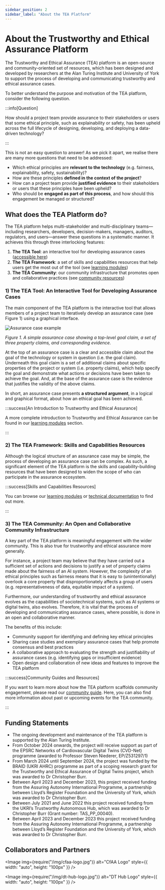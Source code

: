```yaml
---
sidebar_position: 2
sidebar_label: "About the TEA Platform"
---
```



# About the Trustworthy and Ethical Assurance Platform

The Trustworthy and Ethical Assurance (TEA) platform is an open-source and community-oriented set of resources, which has been designed and developed by researchers at the Alan Turing Institute and University of York to support the process of developing and communicating trustworthy and ethical assurance cases.

To better understand the purpose and motivation of the TEA platform, consider the following question.

:::info[Question]

How should a project team provide assurance to their stakeholders or users that some ethical principle, such as explainability or safety, has been upheld across the full lifecycle of designing, developing, and deploying a data-driven technology?

:::

This is not an easy question to answer! As we pick it apart, we realise there are many more questions that need to be addressed:

-   Which ethical principles are **relevant to the technology** (e.g. fairness, explainability, safety, sustainability)?
-   How are these principles **defined in the context of the project**?
-   How can a project team provide **justified evidence** to their stakeholders or users that these principles have been upheld?
-   Who should be **engaged as part of this process**, and how should this engagement be managed or structured?

## What does the TEA Platform do?

The TEA platform helps multi-stakeholder and multi-disciplinary teams—including researchers, developers, decision-makers, managers, auditors, regulators, and users—answer these questions in a systematic manner. It achieves this through three interlocking features:

1. **The TEA Tool**: an interactive tool for developing assurance cases ([accessible here](https://assuranceplatform.azurewebsites.net/))
2. **The TEA Framework**: a set of skills and capabilities resources that help users get the most out of the tool (see [learning modules](./learning-modules/index.md))
3. **The TEA Community**: our community infrastructure that promotes open and collaborative practices (see [community resources](./community/index.md))

### 1) The TEA Tool: An Interactive Tool for Developing Assurance Cases

The main component of the TEA platform is the interactive tool that allows members of a project team to iteratively develop an assurance case (see Figure 1) using a graphical interface.

![Assurance case example](/img/about-page-example.svg "Assurance case example")

_Figure 1. A simple assurance case showing a top-level goal claim, a set of three property claims, and corresponding evidence._

At the top of an assurance case is a clear and accessible claim about the goal of the technology or system in question (i.e. the goal claim). Underneath this goal claim is a set of additional claims about specific properties of the project or system (i.e. property claims), which help specify the goal and demonstrate what actions or decisions have been taken to achieve the goal. And, at the base of the assurance case is the evidence that justifies the validity of the above claims.

In short, an assurance case presents **a structured argument**, in a logical and graphical format, about how an ethical goal has been achieved.

:::success[An Introduction to Trustworthy and Ethical Assurance]

A more complete introduction to Trustworthy and Ethical Assurance can be found in our [learning modules](./learning-modules/index.md) section.

:::

### 2) The TEA Framework: Skills and Capabilities Resources

Although the logical structure of an assurance case may be simple, the process of developing an assurance case can be complex. As such, a significant element of the TEA platform is the skills and capability-building resources that have been designed to widen the scope of who can participate in the assurance ecosystem.

:::success[Skills and Capabilities Resources]

You can browse our [learning modules](./learning-modules/) or [technical documentation](./technical-guide/) to find out more.

:::

### 3) The TEA Community: An Open and Collaborative Community Infrastructure

A key part of the TEA platform is meaningful engagement with the wider community. This is also true for trustworthy and ethical assurance more generally.

For instance, a project team may believe that they have carried out a sufficient set of actions and decisions to justify a set of property claims made about the fairness of an AI system. However, the complexity of an ethical principles such as fairness means that it is easy to (unintentionally) overlook a core property that disproportionately affects a group of users (e.g. representativeness of data, equitable impact of a system).

Furthermore, our understanding of trustworthy and ethical assurance evolves as the capabilities of sociotechnical systems, such as AI systems or digital twins, also evolves. Therefore, it is vital that the process of developing and communicating assurance cases, where possible, is done in an open and collaborative manner.

The benefits of this include:

-   Community support for identifying and defining key ethical principles
-   Sharing case studies and exemplary assurance cases that help promote consensus and best practices
-   A collaborative approach to evaluating the strength and justifiability of assurance cases (e.g. identifying gaps or insufficient evidence)
-   Open design and collaboration of new ideas and features to improve the TEA platform

:::success[Community Guides and Resources]

If you want to learn more about how the TEA platform scaffolds community engagement, please read our [community guide](./community/index.md). Here, you can also find more information about past or upcoming events for the TEA community.

:::

## Funding Statements

-   The ongoing development and maintenance of the TEA platform is supported by the Alan Turing Institute.
-   From October 2024 onwards, the project will receive support as part of the EPSRC Networks of Cardiovascular Digital Twins (CVD-Net) programme (awarded to Professor Steven Niederer, EP/Z531297/1)
-   From March 2024 until September 2024, the project was funded by the BRAID (UKRI AHRC) programme as part of a scoping research grant for the Trustworthy and Ethical Assurance of Digital Twins project, which was awarded to Dr Christopher Burr.
-   Between April 2023 and December 2023, this project received funding from the Assuring Autonomy International Programme, a partnership between Lloyd’s Register Foundation and the University of York, which was awarded to Dr Christopher Burr.
-   Between July 2021 and June 2022 this project received funding from the UKRI’s Trustworthy Autonomous Hub, which was awarded to Dr Christopher Burr (Grant number: TAS_PP_00040).
-   Between April 2023 and December 2023 this project received funding from the Assuring Autonomy International Programme, a partnership between Lloyd’s Register Foundation and the University of York, which was awarded to Dr Christopher Burr.

## Collaborators and Partners

<div className="flex items-center justify-start gap-8 my-8">

<Image
	img={require("/img/cfaa-logo.jpg")}
	alt="CfAA Logo"
	style={{ width: "auto", height: "100px" }}
/>

<Image
	img={require("/img/dt-hub-logo.jpg")}
	alt="DT Hub Logo"
	style={{ width: "auto", height: "100px" }}
/>

</div>
